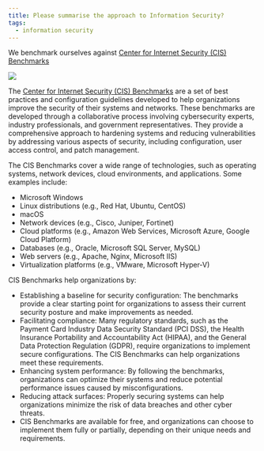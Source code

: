 ```yaml
---
title: Please summarise the approach to Information Security?
tags: 
  - information security
---
```


We benchmark ourselves against [Center for Internet Security (CIS) Benchmarks](https://www.cisecurity.org/cis-benchmarks)

![](assets/ncsc10steps_infographic.png)

The [Center for Internet Security (CIS) Benchmarks](https://www.cisecurity.org/cis-benchmarks) are a set of best practices and configuration guidelines developed to help organizations improve the security of their systems and networks. These benchmarks are developed through a collaborative process involving cybersecurity experts, industry professionals, and government representatives. They provide a comprehensive approach to hardening systems and reducing vulnerabilities by addressing various aspects of security, including configuration, user access control, and patch management.

The CIS Benchmarks cover a wide range of technologies, such as operating systems, network devices, cloud environments, and applications. Some examples include:

- Microsoft Windows
- Linux distributions (e.g., Red Hat, Ubuntu, CentOS)
- macOS
- Network devices (e.g., Cisco, Juniper, Fortinet)
- Cloud platforms (e.g., Amazon Web Services, Microsoft Azure, Google Cloud Platform)
- Databases (e.g., Oracle, Microsoft SQL Server, MySQL)
- Web servers (e.g., Apache, Nginx, Microsoft IIS)
- Virtualization platforms (e.g., VMware, Microsoft Hyper-V)

CIS Benchmarks help organizations by:

- Establishing a baseline for security configuration: The benchmarks provide a clear starting point for organizations to assess their current security posture and make improvements as needed.
- Facilitating compliance: Many regulatory standards, such as the Payment Card Industry Data Security Standard (PCI DSS), the Health Insurance Portability and Accountability Act (HIPAA), and the General Data Protection Regulation (GDPR), require organizations to implement secure configurations. The CIS Benchmarks can help organizations meet these requirements.
- Enhancing system performance: By following the benchmarks, organizations can optimize their systems and reduce potential performance issues caused by misconfigurations.
- Reducing attack surfaces: Properly securing systems can help organizations minimize the risk of data breaches and other cyber threats.
- CIS Benchmarks are available for free, and organizations can choose to implement them fully or partially, depending on their unique needs and requirements.